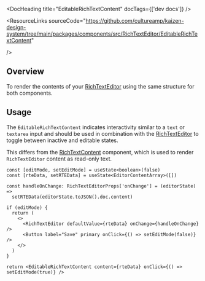 
<Meta of={EditableRichTextContentStories} />

<DocHeading title="EditableRichTextContent" docTags={['dev docs']} />

<ResourceLinks
  sourceCode="https://github.com/cultureamp/kaizen-design-system/tree/main/packages/components/src/RichTextEditor/EditableRichTextContent"

/>

<KAIOInstallation exportNames="EditableRichTextContent" />

## Overview

To render the contents of your [RichTextEditor](/docs/components-richtexteditor-richtexteditor--docs) using the same structure for both components.

<Canvas of={EditableRichTextContentStories.Playground} />
<Controls of={EditableRichTextContentStories.Playground} />

## Usage

The `EditableRichTextContent` indicates interactivity similar to a `text` or `textarea` input and should be used in combination with the [RichTextEditor](/docs/components-richtexteditor-richtexteditor--docs) to toggle between inactive and editable states.

This differs from the [RichTextContent](/docs/components-richtexteditor-richtextcontent--docs) component, which is used to render `RichTextEditor` content as read-only text.

```tsx
const [editMode, setEditMode] = useState<boolean>(false)
const [rteData, setRTEData] = useState<EditorContentArray>([])

const handleOnChange: RichTextEditorProps['onChange'] = (editorState) =>
  setRTEData(editorState.toJSON().doc.content)

if (editMode) {
  return (
    <>
      <RichTextEditor defaultValue={rteData} onChange={handleOnChange} />
      <Button label="Save" primary onClick={() => setEditMode(false)} />
    </>
  )
}

return <EditableRichTextContent content={rteData} onClick={() => setEditMode(true)} />
```

<Canvas of={EditableRichTextContentStories.UsageExample} />
